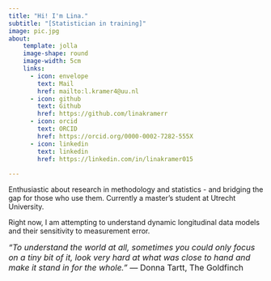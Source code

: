 ```yaml
---
title: "Hi! I'm Lina."
subtitle: "[Statistician in training]"
image: pic.jpg
about:
    template: jolla
    image-shape: round
    image-width: 5cm
    links:
      - icon: envelope
        text: Mail
        href: mailto:l.kramer4@uu.nl
      - icon: github
        text: Github
        href: https://github.com/linakramerr
      - icon: orcid
        text: ORCID
        href: https://orcid.org/0000-0002-7282-555X
      - icon: linkedin
        text: linkedin
        href: https://linkedin.com/in/linakramer015
        
---
```


Enthusiastic about research in methodology and statistics - and bridging the gap for those who use them. Currently a master's student at Utrecht University. 

Right now, I am attempting to understand dynamic longitudinal data models and their sensitivity to measurement error.


<font size="3"> *“To understand the world at all, sometimes you could only focus on a tiny bit of it, look very hard at what was close to hand and make it stand in for the whole.”*
― Donna Tartt, The Goldfinch </font> 
